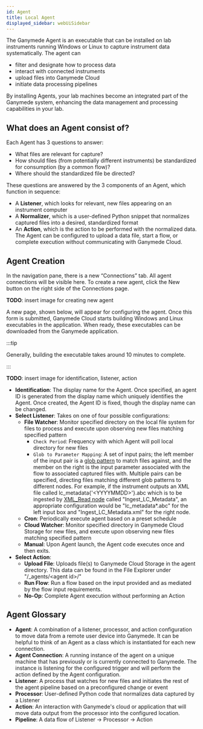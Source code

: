 ```yaml
---
id: Agent
title: Local Agent
displayed_sidebar: webUiSidebar
---
```


The Ganymede Agent is an executable that can be installed on lab instruments running Windows or Linux to capture instrument data systematically.  The agent can

- filter and designate how to process data
- interact with connected instruments
- upload files into Ganymede Cloud
- initiate data processing pipelines

By installing Agents, your lab machines become an integrated part of the Ganymede system, enhancing the data management and processing capabilities in your lab.

## What does an Agent consist of?

Each Agent has 3 questions to answer:

- What files are relevant for capture?
- How should files (from potentially different instruments) be standardized for consumption (by a common flow)?
- Where should the standardized file be directed?

These questions are answered by the 3 components of an Agent, which function in sequence:

- A **Listener**, which looks for relevant, new files appearing on an instrument computer
- A **Normalizer**, which is a user-defined Python snippet that normalizes captured files into a desired, standardized format
- An **Action**, which is the action to be performed with the normalized data.  The Agent can be configured to upload a data file, start a flow, or complete execution without communicating with Ganymede Cloud.

## Agent Creation

In the navigation pane, there is a new “Connections” tab. All agent connections will be visible here. To create a new agent, click the New button on the right side of the Connections page.

**TODO**: insert image for creating new agent

A new page, shown below, will appear for configuring the agent.  Once this form is submitted, Ganymede Cloud starts building Windows and Linux executables in the application.  When ready, these executables can be downloaded from the Ganymede application.

:::tip

Generally, building the executable takes around 10 minutes to complete.

:::

**TODO**: insert image for identification, listener, action

- **Identification**: The display name for the Agent.  Once specified, an agent ID is generated from the display name which uniquely identifies the Agent. Once created, the Agent ID is fixed, though the display name can be changed.
- **Select Listener**: Takes on one of four possible configurations:
    - **File Watcher**: Monitor specified directory on the local file system for files to process and execute upon observing new files matching specified pattern
        - `Check Period`: Frequency with which Agent will poll local directory for new files
        - `Glob to Parameter Mapping`: A set of input pairs; the left member of the input pair is a [glob pattern](https://en.wikipedia.org/wiki/Glob_(programming)) to match files against, and the member on the right is the input parameter associated with the flow to associated captured files with.  Multiple pairs can be specified, directing files matching different glob patterns to different nodes.
        For example, if the instrument outputs an XML file called lc_metadata{'<YYYYMMDD\>'}.abc which is to be ingested by [XML_Read node](./nodes/File/XML_Read.md) called "Ingest_LC_Metadata", an appropriate configuration would be "lc_metadata*.abc" for the left input box and "Ingest_LC_Metadata.xml" for the right node.
    - **Cron**: Periodically execute agent based on a preset schedule
    - **Cloud Watcher**: Monitor specified directory in Ganymede Cloud Storage for new files, and execute upon observing new files matching specified pattern
    - **Manual**: Upon Agent launch, the Agent code executes once and then exits.
- **Select Action**:
    - **Upload File**: Uploads file(s) to Ganymede Cloud Storage in the agent directory.  This data can be found in the File Explorer under "/_agents/<agent id\>/"
    - **Run Flow**: Run a flow based on the input provided and as mediated by the flow input requirements. 
    - **No-Op**: Complete Agent execution without performing an Action



## Agent Glossary

- **Agent**: A combination of a listener, processor, and action configuration to move data from a remote user device into Ganymede. It can be helpful to think of an Agent as a class which is instantiated for each new connection. 
- **Agent Connection**: A running instance of the agent on a unique machine that has previously or is currently connected to Ganymede. The instance is listening for the configured trigger and will perform the action defined by the Agent configuration.
- **Listener**: A process that watches for new files and initiates the rest of the agent pipeline based on a preconfigured change or event
- **Processor**: User-defined Python code that normalizes data captured by a Listener
- **Action**: An interaction with Ganymede's cloud or application that will move data output from the processor into the configured location.
- **Pipeline**: A data flow of Listener -> Processor -> Action